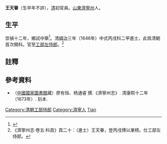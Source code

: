 '''王天眷'''（生卒年不詳），[[清|清]]初官員。[[山東|山東]][[濟寧州|濟寧州]]人。

==生平==
崇禎十二年，鄉試中舉<ref>{{cite book|author1=江庆柏|title=清朝进士题名录 上|date=2007年6月|publisher=北京：中华书局|isbn=978-7-101-05641-9|pages=2-4|accessdate=2017-04-23}}</ref>。清[[順治|順治]]三年（1646年）中式丙戌科二甲進士，此爲清朝首次開科。官至[[工部左侍郎|工部左侍郎]]。<ref>《濟寧州志·卷五·科貢》頁二十：（進士）王天眷，登丙戌傅以漸榜。仕工部左侍郎。</ref>

==註釋==
{{reflist}}

==參考資料==
*（[[中國國家圖書館|中國國家圖書館]]藏）廖有恒、杨通睿 撰.《濟寧州志》. 清康熙十二年（1673年）. 刻本.

{{順治三年丙戌科殿試金榜}}
{{DEFAULTSORT:Wang王}}
[[Category:清朝工部侍郎|Category:清朝工部侍郎]]
[[Category:濟寧人|Category:濟寧人]]
[[Category:王姓|Tian]]